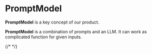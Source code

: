 
# PromptModel

**PromptModel** is a key concept of our product.

**PromptModel** is a combination of prompts and an LLM. It can work as complicated function for given inputs.

<Cards>
  {/* <Card
    title="Engineering in Dashboard"
    href="/promptmodel/prompt_engineering"
  /> */}
  <Card title="Output Format" href="/promptmodel/output" />
  <Card title="Methods" href="/promptmodel/methods" />
</Cards>
